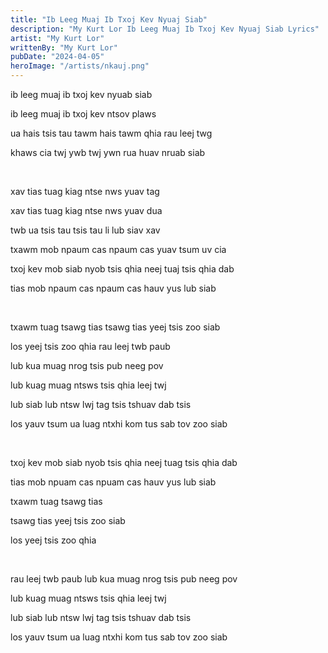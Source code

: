 ```yaml
---
title: "Ib Leeg Muaj Ib Txoj Kev Nyuaj Siab"
description: "My Kurt Lor Ib Leeg Muaj Ib Txoj Kev Nyuaj Siab Lyrics"
artist: "My Kurt Lor"
writtenBy: "My Kurt Lor"
pubDate: "2024-04-05"
heroImage: "/artists/nkauj.png"
---
```


ib leeg muaj ib txoj kev nyuab siab

ib leeg muaj ib txoj kev ntsov plaws

ua hais tsis tau tawm hais tawm qhia rau leej twg

khaws cia twj ywb twj ywn rua huav nruab siab

<br />

xav tias tuag kiag ntse nws yuav tag

xav tias tuag kiag ntse nws yuav dua

twb ua tsis tau tsis tau li lub siav xav

txawm mob npaum cas npaum cas yuav tsum uv cia

txoj kev mob siab nyob tsis qhia neej tuaj tsis qhia dab

tias mob npaum cas npaum cas hauv yus lub siab

<br />

txawm tuag tsawg tias tsawg tias yeej tsis zoo siab

los yeej tsis zoo qhia rau leej twb paub

lub kua muag nrog tsis pub neeg pov

lub kuag muag ntsws tsis qhia leej twj

lub siab lub ntsw lwj tag tsis tshuav dab tsis

los yauv tsum ua luag ntxhi kom tus sab tov zoo siab

<br />

txoj kev mob siab nyob tsis qhia neej tuag tsis qhia dab

tias mob npuam cas npuam cas hauv yus lub siab

txawm tuag tsawg tias

tsawg tias yeej tsis zoo siab

los yeej tsis zoo qhia

<br />

rau leej twb paub lub kua muag nrog tsis pub neeg pov

lub kuag muag ntsws tsis qhia leej twj

lub siab lub ntsw lwj tag tsis tshuav dab tsis

los yauv tsum ua luag ntxhi kom tus sab tov zoo siab
